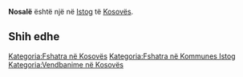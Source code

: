{{Fshat në 
 | Emri                = Nosalë
 | EmriAlt                = 
 | NAME_SHORT_FORM=      
 | NAME_GENERIC=      
 | NAME_SORT_NAME_RO=      NOSALE
 | FULL_NAME_RO = Nosalë
 | FULL_NAME_ND_RO=Nosale
 | SORT_NAME_RG=NOSALE
 | FULL_NAME_RG=Nosalë
 | FULL_NAME_ND_RG=Nosale
 | SRP_NAME_SHORT_FORM=      
 | SRP_NAME_GENERIC=      
 | SRP_NAME_SORT_NAME_RO=      
 | SRP_FULL_NAME_RO = 
 | SRP_FULL_NAME_ND_RO=
 | SRP_SORT_NAME_RG=
 | SRP_FULL_NAME_RG=
 | SRP_FULL_NAME_ND_RG=
 | Emri (Rasa dhanore) = 
 | Figura              = 
 | Shteti              = Kosovo
 | Komuna              = Istog
 | Kodi postar         = 
 | Sipërfaqja          = 

 | Popullsia           = 

 | Regj. i popullsisë  = 
 | Dend. e popullsisë  = 
 | Faqja zyrtare       = 
 <!--- Koordinatat ----> 
 | Gjerësia            = 42.385278
 | Gjatësia            = 21.446111
 | Lartësia            = 
}}
'''Nosalë''' është një [[]] në [[Istog]] të [[Kosovës]].

<!-- == Gjeografia == -->
<!-- == Historia == -->
<!-- == Demografia == -->
== Shih edhe ==
{{Komuna Istog}}
{{Kosovo-Administrata-Cung}}

[[Kategoria:Fshatra në Kosovës]]
[[Kategoria:Fshatra në Kommunes Istog]]
[[Kategoria:Vendbanime në Kosovës]]